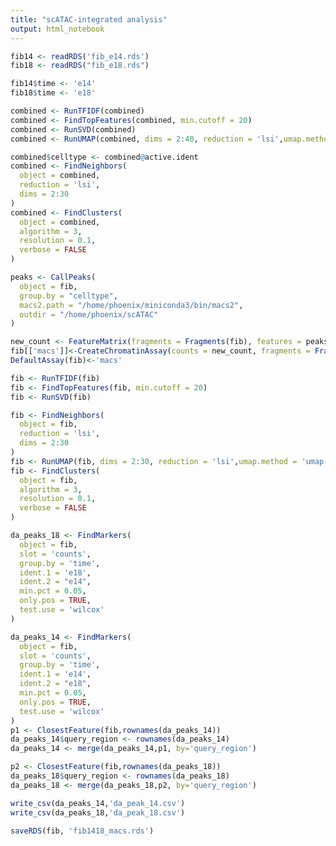 ```yaml
---
title: "scATAC-integrated analysis"
output: html_notebook
---
```


```r
fib14 <- readRDS('fib_e14.rds')
fib18 <- readRDS("fib_e18.rds")

fib14$time <- 'e14'
fib18$time <- 'e18'
```


```r
combined <- RunTFIDF(combined)
combined <- FindTopFeatures(combined, min.cutoff = 20)
combined <- RunSVD(combined)
combined <- RunUMAP(combined, dims = 2:40, reduction = 'lsi',umap.method = 'umap-learn')
```
```r
combined$celltype <- combined@active.ident
combined <- FindNeighbors(
  object = combined,
  reduction = 'lsi',
  dims = 2:30
)
combined <- FindClusters(
  object = combined,
  algorithm = 3,
  resolution = 0.1,
  verbose = FALSE
)
```


```r
peaks <- CallPeaks(
  object = fib,
  group.by = "celltype",
  macs2.path = "/home/phoenix/miniconda3/bin/macs2",
  outdir = "/home/phoenix/scATAC"
)
```

```r
new_count <- FeatureMatrix(fragments = Fragments(fib), features = peaks, cells = colnames(fib))
fib[['macs']]<-CreateChromatinAssay(counts = new_count, fragments = Fragments(fib), annotation = fib@assays$ATAC@annotation)
DefaultAssay(fib)<-'macs'
```

```r
fib <- RunTFIDF(fib)
fib <- FindTopFeatures(fib, min.cutoff = 20)
fib <- RunSVD(fib)

fib <- FindNeighbors(
  object = fib,
  reduction = 'lsi',
  dims = 2:30
)
fib <- RunUMAP(fib, dims = 2:30, reduction = 'lsi',umap.method = 'umap-learn')
fib <- FindClusters(
  object = fib,
  algorithm = 3,
  resolution = 0.1,
  verbose = FALSE
)
```

```r
da_peaks_18 <- FindMarkers(
  object = fib,
  slot = 'counts',
  group.by = 'time',
  ident.1 = 'e18', 
  ident.2 = "e14",
  min.pct = 0.05,
  only.pos = TRUE,
  test.use = 'wilcox'
)

da_peaks_14 <- FindMarkers(
  object = fib,
  slot = 'counts',
  group.by = 'time',
  ident.1 = 'e14', 
  ident.2 = "e18",
  min.pct = 0.05,
  only.pos = TRUE,
  test.use = 'wilcox'
)
p1 <- ClosestFeature(fib,rownames(da_peaks_14))
da_peaks_14$query_region <- rownames(da_peaks_14)
da_peaks_14 <- merge(da_peaks_14,p1, by='query_region')

p2 <- ClosestFeature(fib,rownames(da_peaks_18))
da_peaks_18$query_region <- rownames(da_peaks_18)
da_peaks_18 <- merge(da_peaks_18,p2, by='query_region')
```

```r
write_csv(da_peaks_14,'da_peak_14.csv')
write_csv(da_peaks_18,'da_peak_18.csv')
```


```r
saveRDS(fib, 'fib1418_macs.rds')
```

